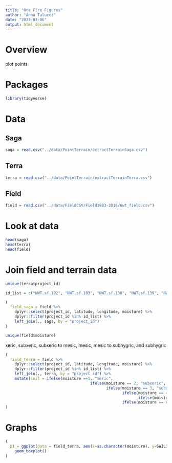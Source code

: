 ```yaml
---
title: "One Fire Figures"
author: "Anna Talucci"
date: "2023-03-06"
output: html_document
---
```



# Overview

plot points

# Packages 

```r
library(tidyverse)
```

# Data

## Saga

```r
saga = read.csv("../data/PointTerrain/extractTerrainSaga.csv")
```

## Terra
```r
terra = read.csv("../data/PointTerrain/extractTerrainTerra.csv")
```

## Field
```r
field = read.csv("../data/FieldCSV/Field1983-2016/nwt_field.csv")
```

# Look at data

```r
head(saga)
head(terra)
head(field)
```

# Join field and terrain data
```r
unique(terra$project_id)
```

```r
id_list = c("NWT.sf.102", "NWT.sf.103", "NWT.sf.138", "NWT.sf.139", "NWT.sf.140", "NWT.sf.141", "NWT.sf.142", "NWT.sf.143", "NWT.sf.144", "NWT.sf.145", "NWT.sf.146", "NWT.sf.147", "NWT.sf.148", "NWT.sf.149", "NWT.sf.150", "NWT.sf.151", "NWT.sf.152", "NWT.sf.153", "NWT.sf.154", "NWT.sf.155", "NWT.sf.156", "NWT.sf.157", "NWT.sf.158", "NWT.sf.159", "NWT.sf.160", "NWT.sf.161")
```


```r
(
  field_saga = field %>% 
    dplyr::select(project_id, latitude, longitude, moisture) %>%
    dplyr::filter(project_id %in% id_list) %>%
    left_join(., saga, by = "project_id") 
)
```
```r

unique(field$moisture)
```
xeric, subxeric, subxeric to mesic, mesic, mesic to subhygric, and subhygric
```r
(
  field_terra = field %>% 
    dplyr::select(project_id, latitude, longitude, moisture) %>%
    dplyr::filter(project_id %in% id_list) %>%
    left_join(., terra, by = "project_id") %>%
    mutate(soil = ifelse(moisture ==1, "xeric",
                                     ifelse(moisture == 2, "subxeric",
                                            ifelse(moisture == 3, "subxeric-mesic",
                                                   ifelse(moisture == 4, "mesic",
                                                          ifelse(moisture == 5, "mesic-subhygric",
                                                   ifelse(moisture == 6, "subhygric", "NA")))))))
)
```


# Graphs

```r
(
  p1 = ggplot(data = field_terra, aes(x=as.character(moisture), y=SWIL1)) +
    geom_boxplot()
)
```